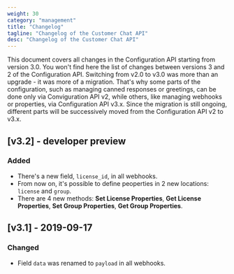 ```yaml
---
weight: 30
category: "management"
title: "Changelog"
tagline: "Changelog of the Customer Chat API"
desc: "Changelog of the Customer Chat API"
---
```


This document covers all changes in the Configuration API starting from version 3.0. You won't find here the list of changes between versions 3 and 2 of the Configuration API. Switching from v2.0 to v3.0 was more than an upgrade - it was more of a migration. That's why some parts of the configuration, such as managing canned responses or greetings, can be done only via Conviguration API v2, while others, like managing webhooks or properties, via Configuration API v3.x.
Since the migration is still ongoing, different parts will be successively moved from the Configuration API v2 to v3.x.

## [v3.2] - developer preview

### Added
- There's a new field, `license_id`, in all webhooks.
- From now on, it's possible to define peoperties in 2 new locations: `license` and `group`.
- There are 4 new methods: **Set License Properties**, **Get License Properties**, **Set Group Properties**, **Get Group Properties**.

## [v3.1] - 2019-09-17

### Changed
- Field `data` was renamed to `payload` in all webhooks.

